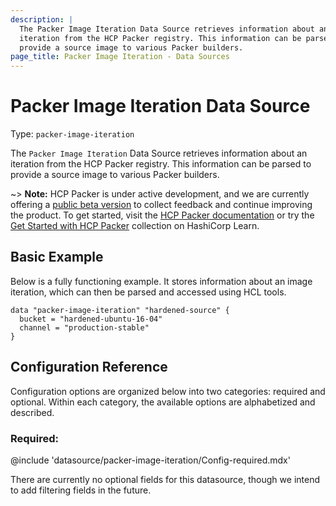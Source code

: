```yaml
---
description: |
  The Packer Image Iteration Data Source retrieves information about an
  iteration from the HCP Packer registry. This information can be parsed to
  provide a source image to various Packer builders.
page_title: Packer Image Iteration - Data Sources
---
```


# Packer Image Iteration Data Source

Type: `packer-image-iteration`

The `Packer Image Iteration` Data Source retrieves information about an
iteration from the HCP Packer registry. This information can be parsed to
provide a source image to various Packer builders.

~> **Note:** HCP Packer is under active development, and we are currently offering a [public beta version](https://portal.cloud.hashicorp.com) to collect feedback and continue improving the product.
To get started, visit the [HCP Packer documentation](https://cloud.hashicorp.com/docs/packer) or try the [Get Started with HCP Packer](https://learn.hashicorp.com/collections/packer/packer/hcp-get-started) collection on HashiCorp Learn.

## Basic Example

Below is a fully functioning example. It stores information about an image
iteration, which can then be parsed and accessed using HCL tools.

```hcl
data "packer-image-iteration" "hardened-source" {
  bucket = "hardened-ubuntu-16-04"
  channel = "production-stable"
}
```

## Configuration Reference

Configuration options are organized below into two categories: required and
optional. Within each category, the available options are alphabetized and
described.

### Required:

@include 'datasource/packer-image-iteration/Config-required.mdx'

There are currently no optional fields for this datasource, though we intend
to add filtering fields in the future.
